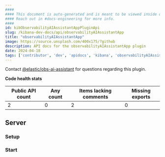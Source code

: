 ```yaml
---
####
#### This document is auto-generated and is meant to be viewed inside our experimental, new docs system.
#### Reach out in #docs-engineering for more info.
####
id: kibObservabilityAIAssistantAppPluginApi
slug: /kibana-dev-docs/api/observabilityAIAssistantApp
title: "observabilityAIAssistantApp"
image: https://source.unsplash.com/400x175/?github
description: API docs for the observabilityAIAssistantApp plugin
date: 2024-04-18
tags: ['contributor', 'dev', 'apidocs', 'kibana', 'observabilityAIAssistantApp']
---
```




Contact [@elastic/obs-ai-assistant](https://github.com/orgs/elastic/teams/obs-ai-assistant) for questions regarding this plugin.

**Code health stats**

| Public API count  | Any count | Items lacking comments | Missing exports |
|-------------------|-----------|------------------------|-----------------|
| 2 | 0 | 2 | 0 |

## Server

### Setup
<DocDefinitionList data={[observabilityAIAssistantAppObj.server.setup]}/>

### Start
<DocDefinitionList data={[observabilityAIAssistantAppObj.server.start]}/>

